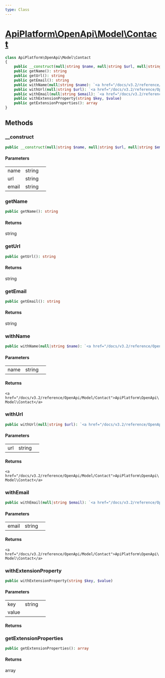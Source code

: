 ```yaml
---
type: Class
---
```


# [ApiPlatform\OpenApi\Model\Contact](/docs/v3.2/reference/OpenApi/Model/Contact)



```php
class ApiPlatform\OpenApi\Model\Contact
{
    public __construct(null|string $name, null|string $url, null|string $email)
    public getName(): string
    public getUrl(): string
    public getEmail(): string
    public withName(null|string $name): `<a href="/docs/v3.2/reference/OpenApi/Model/Contact">ApiPlatform\OpenApi\Model\Contact</a>`
    public withUrl(null|string $url): `<a href="/docs/v3.2/reference/OpenApi/Model/Contact">ApiPlatform\OpenApi\Model\Contact</a>`
    public withEmail(null|string $email): `<a href="/docs/v3.2/reference/OpenApi/Model/Contact">ApiPlatform\OpenApi\Model\Contact</a>`
    public withExtensionProperty(string $key, $value)
    public getExtensionProperties(): array
}
```
## Methods

### __construct



```php
public __construct(null|string $name, null|string $url, null|string $email)
```

#### Parameters

<table><tbody>
<tr><td>name</td><td>string</td><td></td></tr><tr><td>url</td><td>string</td><td></td></tr><tr><td>email</td><td>string</td><td></td></tr>
</tbody>
</table>

### getName



```php
public getName(): string
```

#### Returns

string

### getUrl



```php
public getUrl(): string
```

#### Returns

string

### getEmail



```php
public getEmail(): string
```

#### Returns

string

### withName



```php
public withName(null|string $name): `<a href="/docs/v3.2/reference/OpenApi/Model/Contact">ApiPlatform\OpenApi\Model\Contact</a>`
```

#### Parameters

<table><tbody>
<tr><td>name</td><td>string</td><td></td></tr>
</tbody>
</table>

#### Returns

`<a href="/docs/v3.2/reference/OpenApi/Model/Contact">ApiPlatform\OpenApi\Model\Contact</a>`

### withUrl



```php
public withUrl(null|string $url): `<a href="/docs/v3.2/reference/OpenApi/Model/Contact">ApiPlatform\OpenApi\Model\Contact</a>`
```

#### Parameters

<table><tbody>
<tr><td>url</td><td>string</td><td></td></tr>
</tbody>
</table>

#### Returns

`<a href="/docs/v3.2/reference/OpenApi/Model/Contact">ApiPlatform\OpenApi\Model\Contact</a>`

### withEmail



```php
public withEmail(null|string $email): `<a href="/docs/v3.2/reference/OpenApi/Model/Contact">ApiPlatform\OpenApi\Model\Contact</a>`
```

#### Parameters

<table><tbody>
<tr><td>email</td><td>string</td><td></td></tr>
</tbody>
</table>

#### Returns

`<a href="/docs/v3.2/reference/OpenApi/Model/Contact">ApiPlatform\OpenApi\Model\Contact</a>`

### withExtensionProperty



```php
public withExtensionProperty(string $key, $value)
```

#### Parameters

<table><tbody>
<tr><td>key</td><td>string</td><td></td></tr><tr><td>value</td><td></td><td></td></tr>
</tbody>
</table>

#### Returns



### getExtensionProperties



```php
public getExtensionProperties(): array
```

#### Returns

array
